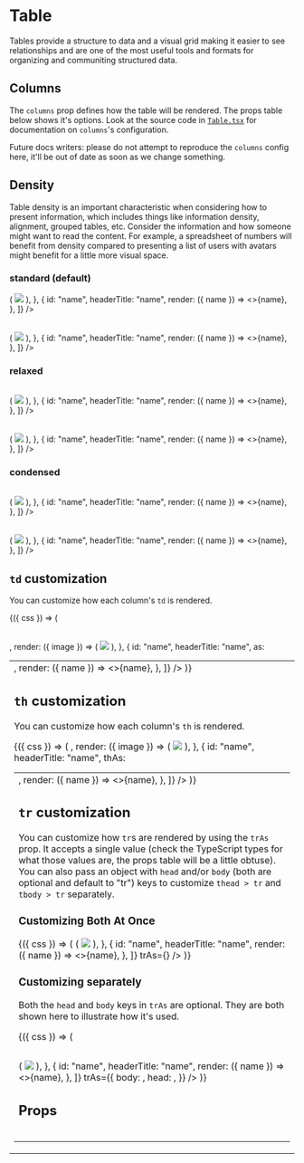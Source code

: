 
<Meta title="Components/Table" component={Table} />

# Table

Tables provide a structure to data and a visual grid making it easier to see relationships and are one of the most useful tools and formats for organizing and communiting structured data.

## Columns

The `columns` prop defines how the table will be rendered. The props table below shows it's options. Look at the source code in [`Table.tsx`](https://github.com/apollographql/space-kit/blob/main/src/Table/Table.tsx) for documentation on `columns`'s configuration.

Future docs writers: please do not attempt to reproduce the `columns` config here, it'll be out of date as soon as we change something.

## Density

Table density is an important characteristic when considering how to present information, which includes things like information density, alignment, grouped tables, etc. Consider the information and how someone might want to read the content. For example, a spreadsheet of numbers will benefit from density compared to presenting a list of users with avatars might benefit for a little more visual space.

### standard (default)

<Canvas>
  <Story name="standard density light">
    <div style={{ padding: 16 }}>
      <Table
        keyOn="name"
        data={[
          {
            name: "Alice Howell",
            image: require("./table.stories/alice-howell.png"),
          },
          {
            name: "Benjamin Lawrence",
            image: require("./table.stories/benjamin-lawrence.png"),
          },
          {
            name: "Cynthia Bowman",
            image: require("./table.stories/cynthia-bowman.png"),
          },
          {
            name: "Jeremy Jacobs",
            image: require("./table.stories/jeremy-jacobs.png"),
          },
          {
            name: "Jeremy Griffin",
            image: require("./table.stories/jeremy-griffin.png"),
          },
        ]}
        columns={[
          {
            id: "image",
            render: ({ image }) => (
              <img style={{ width: 24, height: 24 }} src={image} />
            ),
          },
          {
            id: "name",
            headerTitle: "name",
            render: ({ name }) => <>{name}</>,
          },
        ]}
      />
    </div>
  </Story>
  <Story name="standard density dark">
    <div
      style={{
        background: colors.black.base,
        borderRadius: 8,
        padding: 16,
        color: colors.white,
      }}
    >
      <Table
        theme="dark"
        keyOn="name"
        data={[
          {
            name: "Alice Howell",
            image: require("./table.stories/alice-howell.png"),
          },
          {
            name: "Benjamin Lawrence",
            image: require("./table.stories/benjamin-lawrence.png"),
          },
          {
            name: "Cynthia Bowman",
            image: require("./table.stories/cynthia-bowman.png"),
          },
          {
            name: "Jeremy Jacobs",
            image: require("./table.stories/jeremy-jacobs.png"),
          },
          {
            name: "Jeremy Griffin",
            image: require("./table.stories/jeremy-griffin.png"),
          },
        ]}
        columns={[
          {
            id: "image",
            render: ({ image }) => (
              <img style={{ width: 24, height: 24 }} src={image} />
            ),
          },
          {
            id: "name",
            headerTitle: "name",
            render: ({ name }) => <>{name}</>,
          },
        ]}
      />
    </div>
  </Story>
</Canvas>

### relaxed

<Canvas>
  <Story name="relaxed density light">
    <div
      style={{
        borderRadius: 8,
        padding: 16,
      }}
    >
      <Table
        density="relaxed"
        keyOn="name"
        data={[
          {
            name: "Alice Howell",
            image: require("./table.stories/alice-howell.png"),
          },
          {
            name: "Benjamin Lawrence",
            image: require("./table.stories/benjamin-lawrence.png"),
          },
          {
            name: "Cynthia Bowman",
            image: require("./table.stories/cynthia-bowman.png"),
          },
          {
            name: "Jeremy Jacobs",
            image: require("./table.stories/jeremy-jacobs.png"),
          },
          {
            name: "Jeremy Griffin",
            image: require("./table.stories/jeremy-griffin.png"),
          },
        ]}
        columns={[
          {
            id: "image",
            render: ({ image }) => (
              <img style={{ width: 24, height: 24 }} src={image} />
            ),
          },
          {
            id: "name",
            headerTitle: "name",
            render: ({ name }) => <>{name}</>,
          },
        ]}
      />
    </div>
  </Story>
  <Story name="relaxed density dark">
    <div
      style={{
        background: colors.black.base,
        borderRadius: 8,
        padding: 16,
        color: colors.white,
      }}
    >
      <Table
        theme="dark"
        density="relaxed"
        keyOn="name"
        data={[
          {
            name: "Alice Howell",
            image: require("./table.stories/alice-howell.png"),
          },
          {
            name: "Benjamin Lawrence",
            image: require("./table.stories/benjamin-lawrence.png"),
          },
          {
            name: "Cynthia Bowman",
            image: require("./table.stories/cynthia-bowman.png"),
          },
          {
            name: "Jeremy Jacobs",
            image: require("./table.stories/jeremy-jacobs.png"),
          },
          {
            name: "Jeremy Griffin",
            image: require("./table.stories/jeremy-griffin.png"),
          },
        ]}
        columns={[
          {
            id: "image",
            render: ({ image }) => (
              <img style={{ width: 24, height: 24 }} src={image} />
            ),
          },
          {
            id: "name",
            headerTitle: "name",
            render: ({ name }) => <>{name}</>,
          },
        ]}
      />
    </div>
  </Story>
</Canvas>

### condensed

<Canvas>
  <Story name="condensed density light">
    <div
      style={{
        borderRadius: 8,
        padding: 16,
      }}
    >
      <Table
        density="condensed"
        keyOn="name"
        data={[
          {
            name: "Alice Howell",
            image: require("./table.stories/alice-howell.png"),
          },
          {
            name: "Benjamin Lawrence",
            image: require("./table.stories/benjamin-lawrence.png"),
          },
          {
            name: "Cynthia Bowman",
            image: require("./table.stories/cynthia-bowman.png"),
          },
          {
            name: "Jeremy Jacobs",
            image: require("./table.stories/jeremy-jacobs.png"),
          },
          {
            name: "Jeremy Griffin",
            image: require("./table.stories/jeremy-griffin.png"),
          },
        ]}
        columns={[
          {
            id: "image",
            render: ({ image }) => (
              <img style={{ width: 24, height: 24 }} src={image} />
            ),
          },
          {
            id: "name",
            headerTitle: "name",
            render: ({ name }) => <>{name}</>,
          },
        ]}
      />
    </div>
  </Story>
  <Story name="condensed density dark">
    <div
      style={{
        background: colors.black.base,
        borderRadius: 8,
        padding: 16,
        color: colors.white,
      }}
    >
      <Table
        theme="dark"
        density="condensed"
        keyOn="name"
        data={[
          {
            name: "Alice Howell",
            image: require("./table.stories/alice-howell.png"),
          },
          {
            name: "Benjamin Lawrence",
            image: require("./table.stories/benjamin-lawrence.png"),
          },
          {
            name: "Cynthia Bowman",
            image: require("./table.stories/cynthia-bowman.png"),
          },
          {
            name: "Jeremy Jacobs",
            image: require("./table.stories/jeremy-jacobs.png"),
          },
          {
            name: "Jeremy Griffin",
            image: require("./table.stories/jeremy-griffin.png"),
          },
        ]}
        columns={[
          {
            id: "image",
            render: ({ image }) => (
              <img style={{ width: 24, height: 24 }} src={image} />
            ),
          },
          {
            id: "name",
            headerTitle: "name",
            render: ({ name }) => <>{name}</>,
          },
        ]}
      />
    </div>
  </Story>
</Canvas>

## `td` customization

You can customize how each column's `td` is rendered.

<Canvas>
  <Story name="column-level `td` as">
    <ClassNames>
      {({ css }) => (
        <Table
          keyOn="name"
          data={[
            {
              name: "Alice Howell",
              image: require("./table.stories/alice-howell.png"),
            },
            {
              name: "Benjamin Lawrence",
              image: require("./table.stories/benjamin-lawrence.png"),
            },
            {
              name: "Cynthia Bowman",
              image: require("./table.stories/cynthia-bowman.png"),
            },
            {
              name: "Jeremy Jacobs",
              image: require("./table.stories/jeremy-jacobs.png"),
            },
            {
              name: "Jeremy Griffin",
              image: require("./table.stories/jeremy-griffin.png"),
            },
          ]}
          columns={[
            {
              id: "image",
              as: <td className={css({ width: 24 })} />,
              render: ({ image }) => (
                <img style={{ width: 24, height: 24 }} src={image} />
              ),
            },
            {
              id: "name",
              headerTitle: "name",
              as: <td className={css({ color: colors.red.dark })} />,
              render: ({ name }) => <>{name}</>,
            },
          ]}
        />
      )}
    </ClassNames>
  </Story>
</Canvas>

## `th` customization

You can customize how each column's `th` is rendered.

<Canvas>
  <Story name="column-level `th` as">
    <ClassNames>
      {({ css }) => (
        <Table
          keyOn="name"
          data={[
            {
              name: "Alice Howell",
              image: require("./table.stories/alice-howell.png"),
            },
            {
              name: "Benjamin Lawrence",
              image: require("./table.stories/benjamin-lawrence.png"),
            },
            {
              name: "Cynthia Bowman",
              image: require("./table.stories/cynthia-bowman.png"),
            },
            {
              name: "Jeremy Jacobs",
              image: require("./table.stories/jeremy-jacobs.png"),
            },
            {
              name: "Jeremy Griffin",
              image: require("./table.stories/jeremy-griffin.png"),
            },
          ]}
          columns={[
            {
              id: "image",
              headerTitle: "Icon",
              thAs: <td className={css({ color: colors.blue.light })} />,
              render: ({ image }) => (
                <img style={{ width: 24, height: 24 }} src={image} />
              ),
            },
            {
              id: "name",
              headerTitle: "name",
              thAs: <td className={css({ color: colors.red.dark })} />,
              render: ({ name }) => <>{name}</>,
            },
          ]}
        />
      )}
    </ClassNames>
  </Story>
</Canvas>

## `tr` customization

You can customize how `tr`s are rendered by using the `trAs` prop. It accepts a single value (check the TypeScript types for what those values are, the props table will be a little obtuse). You can also pass an object with `head` and/or `body` (both are optional and default to "tr") keys to customize `thead > tr` and `tbody > tr` separately.

### Customizing Both At Once

<Canvas>
  <Story name="single `trAs`">
    <ClassNames>
      {({ css }) => (
        <Table
          keyOn="name"
          data={[
            {
              name: "Alice Howell",
              image: require("./table.stories/alice-howell.png"),
            },
            {
              name: "Benjamin Lawrence",
              image: require("./table.stories/benjamin-lawrence.png"),
            },
            {
              name: "Cynthia Bowman",
              image: require("./table.stories/cynthia-bowman.png"),
            },
            {
              name: "Jeremy Jacobs",
              image: require("./table.stories/jeremy-jacobs.png"),
            },
            {
              name: "Jeremy Griffin",
              image: require("./table.stories/jeremy-griffin.png"),
            },
          ]}
          columns={[
            {
              id: "image",
              render: ({ image }) => (
                <img style={{ width: 24, height: 24 }} src={image} />
              ),
            },
            {
              id: "name",
              headerTitle: "name",
              render: ({ name }) => <>{name}</>,
            },
          ]}
          trAs={<tr className={css({ color: colors.red.dark })} />}
        />
      )}
    </ClassNames>
  </Story>
</Canvas>

### Customizing separately

Both the `head` and `body` keys in `trAs` are optional. They are both shown here to illustrate how it's used.

<Canvas>
  <Story name="separately configured `trAs`">
    <ClassNames>
      {({ css }) => (
        <Table
          keyOn="name"
          data={[
            {
              name: "Alice Howell",
              image: require("./table.stories/alice-howell.png"),
            },
            {
              name: "Benjamin Lawrence",
              image: require("./table.stories/benjamin-lawrence.png"),
            },
            {
              name: "Cynthia Bowman",
              image: require("./table.stories/cynthia-bowman.png"),
            },
            {
              name: "Jeremy Jacobs",
              image: require("./table.stories/jeremy-jacobs.png"),
            },
            {
              name: "Jeremy Griffin",
              image: require("./table.stories/jeremy-griffin.png"),
            },
          ]}
          columns={[
            {
              id: "image",
              render: ({ image }) => (
                <img style={{ width: 24, height: 24 }} src={image} />
              ),
            },
            {
              id: "name",
              headerTitle: "name",
              render: ({ name }) => <>{name}</>,
            },
          ]}
          trAs={{
            body: <tr className={css({ color: colors.red.dark })} />,
            head: <tr className={css({ color: colors.orange.light })} />,
          }}
        />
      )}
    </ClassNames>
  </Story>
</Canvas>

## Props

<ArgsTable of={Table} />
